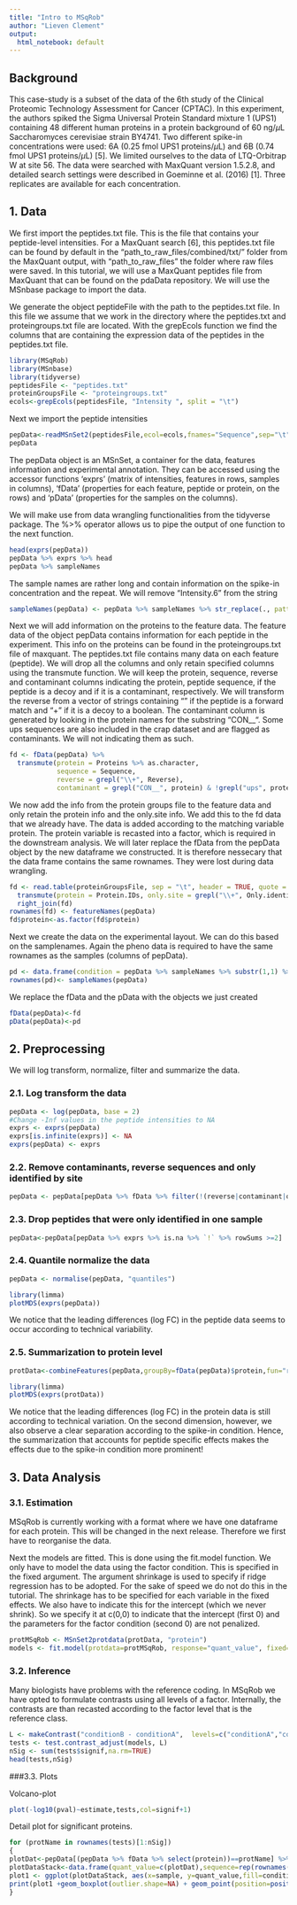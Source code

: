 ```yaml
---
title: "Intro to MSqRob"
author: "Lieven Clement"
output:
  html_notebook: default
---
```


## Background	
This case-study is a subset of the data of the 6th study of the Clinical Proteomic Technology Assessment for Cancer (CPTAC). 
In this experiment, the authors spiked the Sigma Universal Protein Standard mixture 1 (UPS1) containing 48 different human proteins in a protein background of 60 ng/$\mu$L Saccharomyces cerevisiae strain BY4741.
Two different spike-in concentrations were used: 6A (0.25 fmol UPS1 proteins/$\mu$L) and 6B (0.74 fmol UPS1 proteins/$\mu$L) [5]. 
We limited ourselves to the data of LTQ-Orbitrap W at site 56. 
The data were searched with MaxQuant version 1.5.2.8, and detailed search settings were described in Goeminne et al. (2016) [1].
Three replicates are available for each concentration.

## 1. Data

We first import the peptides.txt file. This is the file that contains your peptide-level intensities. For a MaxQuant search [6], this peptides.txt file can be found by default in the "path_to_raw_files/combined/txt/" folder from the MaxQuant output, with "path_to_raw_files" the folder where raw files were saved. In this tutorial, we will use a MaxQuant peptides file from MaxQuant that can be found on the pdaData repository.
We will use the MSnbase package to import the data.

We generate the object peptideFile with the path to the peptides.txt file. 
In this file we assume that we work in the directory where the peptides.txt and proteingroups.txt file are located. 
With the grepEcols function we find the columns that are containing the expression data of the peptides in the peptides.txt file. 

```r
library(MSqRob)
library(MSnbase)
library(tidyverse)
peptidesFile <- "peptides.txt"
proteinGroupsFile <- "proteingroups.txt"
ecols<-grepEcols(peptidesFile, "Intensity ", split = "\t")
```

Next we import the peptide intensities 

```r
pepData<-readMSnSet2(peptidesFile,ecol=ecols,fnames="Sequence",sep="\t")
pepData
```

The pepData object is an MSnSet, a container for the data, features information and experimental annotation.
They can be accessed using the accessor functions 'exprs' (matrix of intensities, features in rows, samples in columns), 'fData' (properties for each feature, peptide or protein, on the rows) and 'pData' (properties for the samples on the columns).

We will make use from data wrangling functionalities from the tidyverse package.
The %>% operator allows us to pipe the output of one function to the next function. 

```r
head(exprs(pepData))
pepData %>% exprs %>% head 
pepData %>% sampleNames
```

The sample names are rather long and contain information on the spike-in concentration and the repeat.
We will remove "Intensity.6" from the string 

```r
sampleNames(pepData) <- pepData %>% sampleNames %>% str_replace(., pattern="Intensity.6", replacement="")
```

Next we will add information on the proteins to the feature data.
The feature data of the object pepData contains information for each peptide in the experiment.
This info on the proteins can be found in the proteingroups.txt file of maxquant. 
The peptides.txt file contains many data on each feature (peptide). 
We will drop all the columns and only retain specified columns using the transmute function. 
We will keep the protein, sequence, reverse and contaminant columns indicating the protein, peptide sequence, if the peptide is a decoy and if it is a contaminant, respectively. We will transform the reverse from a vector of strings containing "" if the peptide is a forward match and "+" if it is a decoy to a boolean. The contaminant column is generated by looking in the protein names for the substring "CON__". 
Some ups sequences are also included in the crap dataset and are flagged as contaminants. We will not indicating them as such. 


```r
fd <- fData(pepData) %>%
  transmute(protein = Proteins %>% as.character,
            sequence = Sequence,
            reverse = grepl("\\+", Reverse),
            contaminant = grepl("CON__", protein) & !grepl("ups", protein))
```

We now add the info from the protein groups file to the feature data and only retain the protein info and the only.site info. 
We add this to the fd data that we already have. 
The data is added according to the matching variable protein. 
The protein variable is recasted into a factor, which is required in the downstream analysis.
We will later replace the fData from the pepData object by the new dataframe we constructed. 
It is therefore nessecary that the data frame contains the same rownames.
They were lost during data wrangling. 

```r
fd <- read.table(proteinGroupsFile, sep = "\t", header = TRUE, quote = "", comment.char = "", stringsAsFactors = FALSE) %>%
  transmute(protein = Protein.IDs, only.site = grepl("\\+", Only.identified.by.site)) %>%
  right_join(fd) 
rownames(fd) <- featureNames(pepData)
fd$protein<-as.factor(fd$protein)
```


Next we create the data on the experimental layout. 
We can do this based on the samplenames. 
Again the pheno data is required to have the same rownames as the samples (columns of pepData). 

```r
pd <- data.frame(condition = pepData %>% sampleNames %>% substr(1,1) %>% as.factor)
rownames(pd)<- sampleNames(pepData)
```

We replace the fData and the pData with the objects we just created 

```r
fData(pepData)<-fd
pData(pepData)<-pd
```

## 2. Preprocessing

We will log transform, normalize, filter and summarize the data.

### 2.1. Log transform the data
```r
pepData <- log(pepData, base = 2)
#Change -Inf values in the peptide intensities to NA
exprs <- exprs(pepData)
exprs[is.infinite(exprs)] <- NA
exprs(pepData) <- exprs
```

### 2.2. Remove contaminants, reverse sequences and only identified by site
```r
pepData <- pepData[pepData %>% fData %>% filter(!(reverse|contaminant|only.site)) %>% select(sequence) %>% unlist]
```

### 2.3. Drop peptides that were only identified in one sample 
```r
pepData<-pepData[pepData %>% exprs %>% is.na %>% `!` %>% rowSums >=2]
```


### 2.4. Quantile normalize the data
```r
pepData <- normalise(pepData, "quantiles")
```


```r
library(limma)
plotMDS(exprs(pepData))
```

We notice that the leading differences (log FC) in the peptide data seems to occur according to technical variability. 

### 2.5. Summarization to protein level
```r
protData<-combineFeatures(pepData,groupBy=fData(pepData)$protein,fun="robust")
```

```r
library(limma)
plotMDS(exprs(protData))
```

We notice that the leading differences (log FC) in the protein data is still according to technical variation. On the second dimension, however, we also observe a clear separation according to the spike-in condition. Hence, the summarization that accounts for peptide specific effects makes the effects due to the spike-in condition more prominent!


## 3. Data Analysis

### 3.1. Estimation
MSqRob is currently working with a format where we have one dataframe for each protein. 
This will be changed in the next release. 
Therefore we first have to reorganise the data. 

Next the models are fitted. 
This is done using the fit.model function. 
We only have to model the data using the factor condition. 
This is specified in the fixed argument. 
The argument shrinkage is used to specify if ridge regression has to be adopted. 
For the sake of speed we do not do this in the tutorial. 
The shrinkage has to be specified for each variable in the fixed effects. 
We also have to indicate this for the intercept (which we never shrink).
So we specify it at c(0,0) to indicate that the intercept (first 0) and the parameters for the factor condition (second 0) are not penalized.


```r
protMSqRob <- MSnSet2protdata(protData, "protein")
models <- fit.model(protdata=protMSqRob, response="quant_value", fixed="condition",shrinkage.fixed=c(0,0))
```

### 3.2. Inference
Many biologists have problems with the reference coding. 
In MSqRob we have opted to formulate contrasts using all levels of a factor. 
Internally, the contrasts are than recasted according to the factor level that is the reference class. 

```r
L <- makeContrast("conditionB - conditionA",  levels=c("conditionA","conditionB"))
tests <- test.contrast_adjust(models, L)
nSig <- sum(tests$signif,na.rm=TRUE)
head(tests,nSig)
```

###3.3. Plots

Volcano-plot

```r
plot(-log10(pval)~estimate,tests,col=signif+1)
```

Detail plot for significant proteins.

```r
for (protName in rownames(tests)[1:nSig])
{
plotDat<-pepData[(pepData %>% fData %>% select(protein))==protName] %>% exprs
plotDataStack<-data.frame(quant_value=c(plotDat),sequence=rep(rownames(plotDat),rep=ncol(plotDat)),sample=rep(colnames(plotDat),each=nrow(plotDat)),condition=rep(pData(pepData)$condition,each=nrow(plotDat)))
plot1 <- ggplot(plotDataStack, aes(x=sample, y=quant_value,fill=condition))
print(plot1 +geom_boxplot(outlier.shape=NA) + geom_point(position=position_jitter(width=.1),aes(shape=sequence)) + scale_shape_manual(values=1:nrow(plotDat)) +labs(title = protName, x="sample", y="Peptide intensity (log2)"))
}
```

